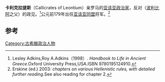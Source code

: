 {{orphan|time=2012-07-10T12:33:20+00:00}}
{{Infobox military person
|name = 卡利克拉提斯
|image = 
|caption = 
|allegiance = [[亚该亚|亚该亚]]
|rank = [[將軍_(古希臘)|將軍]]
|commands = 
|nickname = 
|birth_date = 
|death_date = 
|birth_place = 
|death_place = 
|laterwork = 
|battles = 
}}
'''卡利克拉提斯'''（Callicrates of Leontium）亲罗马的[[亚该亚|亚该亚]][[政治家|政治家]]，反对{{tsl|en|Lycortas|吕克尔塔斯}}（[[波利比阿|波利比阿]]之父）的政见。<ref>Lesley Adkins,Roy A.Adkins（1998）. ''Handbook to Life in Ancient Greece''.Oxford University Press,USA.ISBN 9780195124910.</ref>公元前179年出任[[亚该亚同盟|亚该亚同盟]]将军。<ref>Erskine (ed.) 2003: ''chapters on various Hellenistic rules, with detailed further reading''.See also reading for chapter 2.</ref>

== 参考 ==
{{reflist}}

{{古希臘}}

[[Category:古希臘政治人物|Category:古希臘政治人物]]